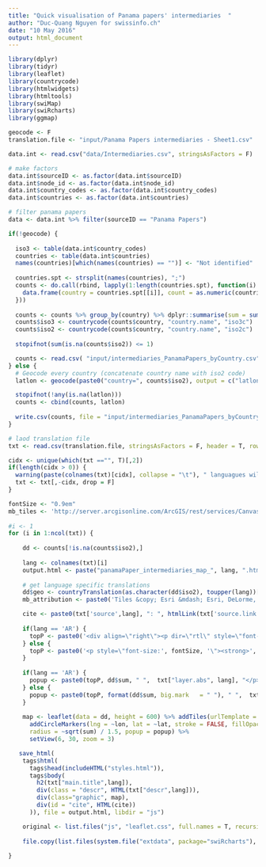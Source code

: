 ```yaml
---
title: "Quick visualisation of Panama papers' intermediaries  "
author: "Duc-Quang Nguyen for swissinfo.ch"
date: "10 May 2016"
output: html_document
---
```


```r
library(dplyr)
library(tidyr)
library(leaflet)
library(countrycode)
library(htmlwidgets)
library(htmltools)
library(swiMap)
library(swiRcharts)
library(ggmap)

geocode <- F
translation.file <- "input/Panama Papers intermediaries - Sheet1.csv"
```


```r
data.int <- read.csv("data/Intermediaries.csv", stringsAsFactors = F)

# make factors
data.int$sourceID <- as.factor(data.int$sourceID)
data.int$node_id <- as.factor(data.int$node_id)
data.int$country_codes <- as.factor(data.int$country_codes)
data.int$countries <- as.factor(data.int$countries)

# filter panama papers
data <- data.int %>% filter(sourceID == "Panama Papers")
```

```r
if(!geocode) {
  
  iso3 <- table(data.int$country_codes)
  countries <- table(data.int$countries)
  names(countries)[which(names(countries) == "")] <- "Not identified"
  
  countries.spt <- strsplit(names(countries), ";")
  counts <- do.call(rbind, lapply(1:length(countries.spt), function(i) {
    data.frame(country = countries.spt[[i]], count = as.numeric(countries[i]))
  }))
  
  counts <- counts %>% group_by(country) %>% dplyr::summarise(sum = sum(count, na.rm = T)) %>% ungroup()
  counts$iso3 <- countrycode(counts$country, "country.name", "iso3c")
  counts$iso2 <- countrycode(counts$country, "country.name", "iso2c")
  
  stopifnot(sum(is.na(counts$iso2)) <= 1)

  counts <- read.csv( "input/intermediaries_PanamaPapers_byCountry.csv", stringsAsFactors = F)
} else {
  # Geocode every country (concatenate country name with iso2 code)
  latlon <- geocode(paste0("country=", counts$iso2), output = c("latlon"), source = "google", messaging = F)

  stopifnot(!any(is.na(latlon)))
  counts <- cbind(counts, latlon)
  
  write.csv(counts, file = "input/intermediaries_PanamaPapers_byCountry.csv", row.names = F)    
} 
```


```r
# laod translation file
txt <- read.csv(translation.file, stringsAsFactors = F, header = T, row.names = 1)

cidx <- unique(which(txt =="", T)[,2])
if(length(cidx > 0)) {
  warning(paste(colnames(txt)[cidx], collapse = "\t"), " languagues will be discarded!", "\n")
  txt <- txt[,-cidx, drop = F]
}

fontSize <- "0.9em"
mb_tiles <- 'http://server.arcgisonline.com/ArcGIS/rest/services/Canvas/World_Light_Gray_Base/MapServer/tile/{z}/{y}/{x}'
    
#i <- 1
for (i in 1:ncol(txt)) {
 
    dd <- counts[!is.na(counts$iso2),]
    
    lang <- colnames(txt)[i]
    output.html <- paste("panamaPaper_intermediaries_map_", lang, ".html", sep ="")
    
    # get language specific translations
    dd$geo <- countryTranslation(as.character(dd$iso2), toupper(lang))[,2]
    mb_attribution <- paste0('Tiles &copy; Esri &mdash; Esri, DeLorme, NAVTEQ')

    cite <- paste0(txt['source',lang], ": ", htmlLink(txt['source.link',lang], txt['source.name',lang]), " | swissinfo.ch")
    
    if(lang == 'AR') {
      topP <- paste0('<div align=\"right\"><p dir=\"rtl\" style=\"font-size:', fontSize, '\"><strong>', dd$geo, "</strong><br>" )
    } else {
      topP <- paste0('<p style=\"font-size:', fontSize, '\"><strong>', dd$geo, "</strong><br>")
    }
    
    if(lang == 'AR') {
      popup <- paste0(topP, dd$sum, " ",  txt["layer.abs", lang], "</p>", ifelse(lang == 'ar', "</div>", ""))
    } else {
      popup <- paste0(topP, format(dd$sum, big.mark   = " "), " ",  txt["layer.abs", lang], "</p>", ifelse(lang == 'ar', "</div>", ""))   
    } 
    
    map <- leaflet(data = dd, height = 600) %>% addTiles(urlTemplate = mb_tiles, attribution = mb_attribution) %>%
      addCircleMarkers(lng = ~lon, lat = ~lat, stroke = FALSE, fillOpacity = 0.4, fillColor = "#ab3d3f",
      radius = ~sqrt(sum) / 1.5, popup = popup) %>%
      setView(6, 30, zoom = 3)

   save_html(
    tags$html(
      tags$head(includeHTML("styles.html")),
      tags$body(    
        h2(txt["main.title",lang]),
        div(class = "descr", HTML(txt["descr",lang])),
        div(class="graphic", map),
        div(id = "cite", HTML(cite))
      )), file = output.html, libdir = "js")     

    original <- list.files("js", "leaflet.css", full.names = T, recursive = T)
  
    file.copy(list.files(system.file("extdata", package="swiRcharts"), 'leaflet.css', full.names = T), original, overwrite = T)
   
}
```